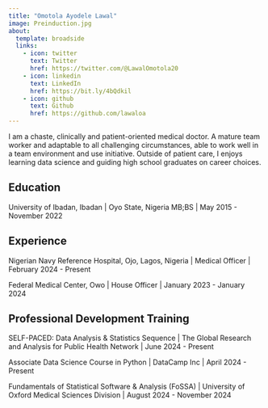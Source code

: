 ```yaml
---
title: "Omotola Ayodele Lawal"
image: Preinduction.jpg
about:
  template: broadside
  links:
    - icon: twitter
      text: Twitter
      href: https://twitter.com/@LawalOmotola20
    - icon: linkedin
      text: LinkedIn
      href: https://bit.ly/4bQdkil
    - icon: github
      text: Github
      href: https://github.com/lawaloa
---
```


I am a chaste, clinically and patient-oriented medical doctor. A mature team worker and adaptable to all challenging circumstances, able to work well in a team environment and use initiative. Outside of patient care, I enjoys learning data science and guiding high school graduates on career choices.


## Education

University of Ibadan, Ibadan | Oyo State, Nigeria
MB;BS | May 2015 - November 2022

## Experience

Nigerian Navy Reference Hospital, Ojo, Lagos, Nigeria | Medical Officer | February 2024 - Present

Federal Medical Center, Owo | House Officer | January 2023 - January 2024

## Professional Development Training

SELF-PACED: Data Analysis & Statistics Sequence | The Global Research and Analysis for Public Health Network | June 2024 - Present

Associate Data Science Course in Python | DataCamp Inc | April 2024 - Present

Fundamentals of Statistical Software & Analysis (FoSSA) | University of Oxford Medical Sciences Division | August 2024 - November 2024